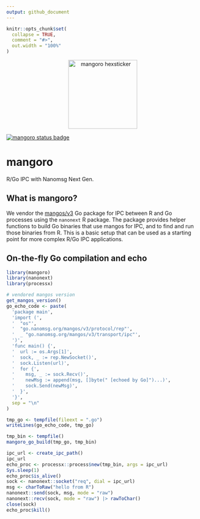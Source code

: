 ```yaml
---
output: github_document
---
```


```r
knitr::opts_chunk$set(
  collapse = TRUE,
  comment = "#>",
  out.width = "100%"
)
```

<p align="center">
  <img src="inst/docs/logo.svg" alt="mangoro hexsticker" width="180"/>
</p>

[![mangoro status badge](https://sounkou-bioinfo.r-universe.dev/mangoro/badges/version)](https://sounkou-bioinfo.r-universe.dev/mangoro)

# mangoro

R/Go IPC with Nanomsg Next Gen.

## What is mangoro?

We vendor the [mangos/v3](https://github.com/nanomsg/mangos) Go package for IPC between R and Go processes using the `nanonext` R package. The package provides helper functions to build Go binaries that use mangos for IPC, and to find and run those binaries from R. This is a basic setup that can be used as a starting point for more complex R/Go IPC applications.


## On-the-fly Go compilation and echo

```r

library(mangoro)
library(nanonext)
library(processx)

# vendored mangos version
get_mangos_version()
go_echo_code <- paste(
  'package main',
  'import (',
  '  "os"',
  '  "go.nanomsg.org/mangos/v3/protocol/rep"',
  '  _ "go.nanomsg.org/mangos/v3/transport/ipc"',
  ')',
  'func main() {',
  '  url := os.Args[1]',
  '  sock, _ := rep.NewSocket()',
  '  sock.Listen(url)',
  '  for {',
  '    msg, _ := sock.Recv()',
  '    newMsg := append(msg, []byte(" [echoed by Go]")...)',
  '    sock.Send(newMsg)',
  '  }',
  '}',
  sep = "\n"
)

tmp_go <- tempfile(fileext = ".go")
writeLines(go_echo_code, tmp_go)

tmp_bin <- tempfile()
mangoro_go_build(tmp_go, tmp_bin)

ipc_url <- create_ipc_path()
ipc_url
echo_proc <- processx::process$new(tmp_bin, args = ipc_url)
Sys.sleep(1)
echo_proc$is_alive()
sock <- nanonext::socket("req", dial = ipc_url)
msg <- charToRaw("hello from R")
nanonext::send(sock, msg, mode = "raw")
nanonext::recv(sock, mode = "raw") |> rawToChar()
close(sock)
echo_proc$kill()
```
